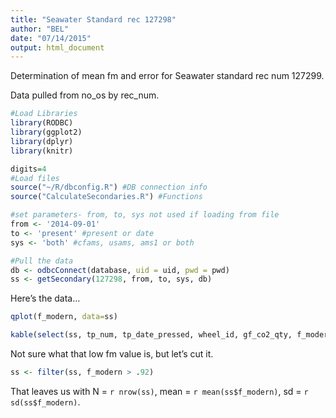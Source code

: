 ```yaml
---
title: "Seawater Standard rec 127298"
author: "BEL"
date: "07/14/2015"
output: html_document
---
```


Determination of mean fm and error for Seawater standard rec num 127299.

Data pulled from no_os by rec_num.
```r
#Load Libraries
library(RODBC)
library(ggplot2)
library(dplyr)
library(knitr)

digits=4
#Load files
source("~/R/dbconfig.R") #DB connection info
source("CalculateSecondaries.R") #Functions

#set parameters- from, to, sys not used if loading from file
from <- '2014-09-01'
to <- 'present' #present or date
sys <- 'both' #cfams, usams, ams1 or both

#Pull the data
db <- odbcConnect(database, uid = uid, pwd = pwd)
ss <- getSecondary(127298, from, to, sys, db)

```

Here's the data...

```r
qplot(f_modern, data=ss)

kable(select(ss, tp_num, tp_date_pressed, wheel_id, gf_co2_qty, f_modern, f_int_error, f_ext_error))
```

Not sure what that low fm value is, but let's cut it.

```r
ss <- filter(ss, f_modern > .92)
```

That leaves us with N = `r nrow(ss)`, mean = `r mean(ss$f_modern)`, sd = `r sd(ss$f_modern)`.

